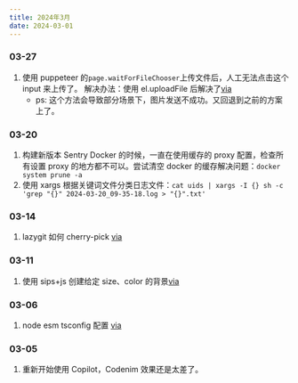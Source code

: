 ```yaml
---
title: 2024年3月
date: 2024-03-01
---
```


### 03-27

1. 使用 puppeteer 的`page.waitForFileChooser`上传文件后，人工无法点击这个 input 来上传了。 解决办法：使用 el.uploadFile 后解决了[via](https://blog.apify.com/how-to-download-and-upload-files-in-puppeteer/)
   - ps: 这个方法会导致部分场景下，图片发送不成功。又回退到之前的方案上了。

### 03-20

1. 构建新版本 Sentry Docker 的时候，一直在使用缓存的 proxy 配置，检查所有设置 proxy 的地方都不可以。尝试清空 docker 的缓存解决问题：`docker system prune -a`
2. 使用 xargs 根据关键词文件分类日志文件：`cat uids | xargs -I {} sh -c 'grep "{}" 2024-03-20_09-35-18.log > "{}".txt'`

### 03-14

1. lazygit 如何 cherry-pick [via](https://github.com/jesseduffield/lazygit/issues/720#issuecomment-678839592)

### 03-11

1. 使用 sips+js 创建给定 size、color 的背景[via](https://gist.github.com/try-to-fly/c5aa23029d99750089bee04da3a138d7)

### 03-06

1. node esm tsconfig 配置 [via](https://gist.github.com/try-to-fly/db9ab103632968af3bb8d8df662b602e)

### 03-05

1. 重新开始使用 Copilot，Codenim 效果还是太差了。
